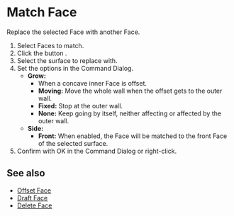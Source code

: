 
# Match Face

<Reference shortcut="" command="Match Face" button="Right of Command Bar" />

Replace the selected Face with another Face.

1. Select Faces to match.
2. Click the button <ButtonIcon type="button-match-face" />.
3. Select the surface to replace with.
4. Set the options in the Command Dialog.
    - **Grow:**
        - When a concave inner Face is offset.
        - **Moving:** Move the whole wall when the offset gets to the outer wall.
        - **Fixed:** Stop at the outer wall.
        - **None:** Keep going by itself, neither affecting or affected by the outer wall.
    - **Side:** 
        - **Front:** When enabled, the Face will be matched to the front Face of the selected surface.
5. Confirm with OK in the Command Dialog or right-click.

<VideoPlayer fileName="match-face"/>

## See also
- [Offset Face](./offset-face)
- [Draft Face](./draft-face)
- [Delete Face](./delete-face)